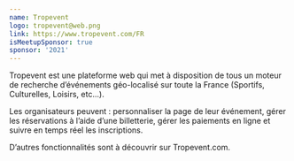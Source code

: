 ```yaml
---
name: Tropevent
logo: tropevent@web.png
link: https://www.tropevent.com/FR
isMeetupSponsor: true
sponsor: '2021'
---
```


Tropevent est une plateforme web qui met à disposition de tous un moteur de recherche d’événements 
géo-localisé sur toute la France (Sportifs, Culturelles, Loisirs, etc…). 

Les organisateurs peuvent : personnaliser la page de leur événement, gérer les réservations à l’aide 
d’une billetterie, gérer les paiements en ligne et suivre en temps réel les inscriptions. 

D’autres fonctionnalités sont à découvrir sur Tropevent.com.